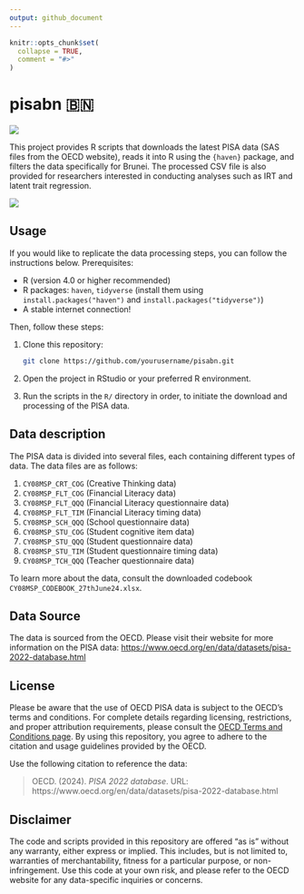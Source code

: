 ```yaml
---
output: github_document
---
```


<!-- README.md is generated from README.Rmd. Please edit that file -->

```r
knitr::opts_chunk$set(
  collapse = TRUE,
  comment = "#>"
)
```

# pisabn 🇧🇳

<!-- badges: start -->
![](https://img.shields.io/badge/brunei-yakin-yellow)
<!-- badges: end -->

This project provides R scripts that downloads the latest PISA data (SAS files from the OECD website), reads it into R using the `{haven}` package, and filters the data specifically for Brunei. 
The processed CSV file is also provided for researchers interested in conducting analyses such as IRT and latent trait regression.

[![](https://cdngnfi2.sgp1.digitaloceanspaces.com/seasia/uploads/images/11393/410661437-17973551441635058-4175323627004018976-n-1jpg)](https://seasia.co/2024/01/01/two-southeast-asian-countries-seize-the-worlds-35-highest-pisa-scores)

## Usage

If you would like to replicate the data processing steps, you can follow the instructions below.
Prerequisites:

- R (version 4.0 or higher recommended)
- R packages: `haven`, `tidyverse` (install them using `install.packages("haven")` and `install.packages("tidyverse")`)
- A stable internet connection!

Then, follow these steps:

1. Clone this repository:
   ```bash
   git clone https://github.com/yourusername/pisabn.git
   ```

2. Open the project in RStudio or your preferred R environment.

3. Run the scripts in the `R/` directory in order, to initiate the download and processing of the PISA data.

## Data description

The PISA data is divided into several files, each containing different types of data. 
The data files are as follows:

1. `CY08MSP_CRT_COG` (Creative Thinking data)
2. `CY08MSP_FLT_COG` (Financial Literacy data)
3. `CY08MSP_FLT_QQQ` (Financial Literacy questionnaire data)
4. `CY08MSP_FLT_TIM` (Financial Literacy timing data)
5. `CY08MSP_SCH_QQQ` (School questionnaire data)
6. `CY08MSP_STU_COG` (Student cognitive item data)
7. `CY08MSP_STU_QQQ` (Student questionnaire data)
8. `CY08MSP_STU_TIM` (Student questionnaire timing data)
9. `CY08MSP_TCH_QQQ` (Teacher questionnaire data)

To learn more about the data, consult the downloaded codebook `CY08MSP_CODEBOOK_27thJune24.xlsx`.

## Data Source

The data is sourced from the OECD. 
Please visit their website for more information on the PISA data: 
<https://www.oecd.org/en/data/datasets/pisa-2022-database.html>

## License

Please be aware that the use of OECD PISA data is subject to the OECD's terms and conditions. 
For complete details regarding licensing, restrictions, and proper attribution requirements, please consult the [OECD Terms and Conditions page](https://www.oecd.org/en/about/terms-conditions.html).
By using this repository, you agree to adhere to the citation and usage guidelines provided by the OECD.

Use the following citation to reference the data:

> OECD. (2024). *PISA 2022 database*. URL: https://www.oecd.org/en/data/datasets/pisa-2022-database.html

## Disclaimer

The code and scripts provided in this repository are offered "as is" without any warranty, either express or implied. This includes, but is not limited to, warranties of merchantability, fitness for a particular purpose, or non-infringement. Use this code at your own risk, and please refer to the OECD website for any data-specific inquiries or concerns.